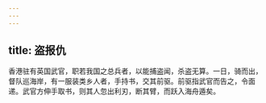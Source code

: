 ```yaml
---
---
---
```

title: 盗报仇
---



香港驻有英国武官，职若我国之总兵者，以能捕盗闻，杀盗无算。一日，骑而出，督队巡海岸，有一服装类乡人者，手持书，交其前驱。前驱指武官而告之，令面递。武官方伸手取书，则其人忽出利刃，断其臂，而跃入海舟遁矣。
